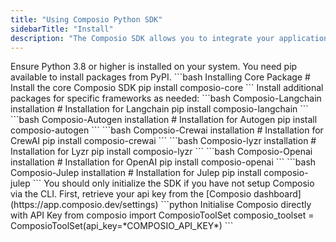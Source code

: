 ```yaml
---
title: "Using Composio Python SDK"
sidebarTitle: "Install"
description: "The Composio SDK allows you to integrate your applications with a variety of tools and services."
---
```


<Steps>
<Step title="Requirements">
  Ensure Python 3.8 or higher is installed on your system.
  You need pip available to install packages from PyPI.
</Step>
<Step title="Installation Steps">
  <CodeGroup>
  ```bash Installing Core Package
  # Install the core Composio SDK
  pip install composio-core
  ```
  </CodeGroup>
  Install additional packages for specific frameworks as needed:
  <Tabs>
  <Tab title="Langchain">
    <CodeGroup>
      ```bash Composio-Langchain installation
      # Installation for Langchain
      pip install composio-langchain
      ```
    </CodeGroup>
  </Tab>
  <Tab title="Autogen">
    <CodeGroup>
      ```bash Composio-Autogen installation
      # Installation for Autogen
      pip install composio-autogen
      ```
    </CodeGroup>
  </Tab>
  <Tab title="CrewAI">
    <CodeGroup>
      ```bash Composio-Crewai installation
      # Installation for CrewAI
      pip install composio-crewai
      ```
    </CodeGroup>
  </Tab>
  <Tab title="Lyzr">
    <CodeGroup>
      ```bash Composio-lyzr installation
      # Installation for Lyzr
      pip install composio-lyzr
      ```
    </CodeGroup>
  </Tab>
  <Tab title="OpenAI">
    <CodeGroup>
      ```bash Composio-Openai installation
      # Installation for OpenAI
      pip install composio-openai
      ```
    </CodeGroup>
  </Tab>
  <Tab title="Julep">
    <CodeGroup>
      ```bash Composio-Julep installation
      # Installation for Julep
      pip install composio-julep
      ```
    </CodeGroup>
  </Tab>
  </Tabs>
</Step>

<Step title="Initializing the SDK">
<Warning>
    You should only initialize the SDK if you have not setup Composio via the CLI.
</Warning>
First, retrieve your api key from the [Composio dashboard](https://app.composio.dev/settings)
<CodeGroup>
     ```python Initialise Composio directly with API Key 
from composio import ComposioToolSet
composio_toolset = ComposioToolSet(api_key=*COMPOSIO_API_KEY*)
     ```
</CodeGroup>
</Step>

</Steps>
